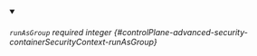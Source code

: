 
<details className="config-field" data-expandable="false" open>
<summary>

###### `runAsGroup` <span className="config-field-required" data-required="false">required</span> <span className="config-field-type">integer</span> <span className="config-field-default"></span> <span className="config-field-enum"></span> {#controlPlane-advanced-security-containerSecurityContext-runAsGroup}



</summary>



</details>
